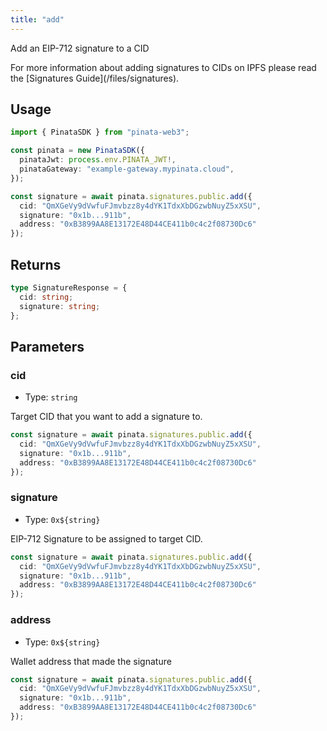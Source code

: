 ```yaml
---
title: "add"
---
```


Add an EIP-712 signature to a CID

<Note>
For more information about adding signatures to CIDs on IPFS please read the [Signatures Guide](/files/signatures).
</Note>

## Usage

```typescript
import { PinataSDK } from "pinata-web3";

const pinata = new PinataSDK({
  pinataJwt: process.env.PINATA_JWT!,
  pinataGateway: "example-gateway.mypinata.cloud",
});

const signature = await pinata.signatures.public.add({
  cid: "QmXGeVy9dVwfuFJmvbzz8y4dYK1TdxXbDGzwbNuyZ5xXSU",
  signature: "0x1b...911b",
  address: "0xB3899AA8E13172E48D44CE411b0c4c2f08730Dc6"
});
```

## Returns

```typescript
type SignatureResponse = {
  cid: string;
  signature: string;
};
```

## Parameters

### cid

- Type: `string`

Target CID that you want to add a signature to.

```typescript {2}
const signature = await pinata.signatures.public.add({
  cid: "QmXGeVy9dVwfuFJmvbzz8y4dYK1TdxXbDGzwbNuyZ5xXSU",
  signature: "0x1b...911b",
  address: "0xB3899AA8E13172E48D44CE411b0c4c2f08730Dc6"
});
```

### signature

- Type: `0x${string}`

EIP-712 Signature to be assigned to target CID.

```typescript {3}
const signature = await pinata.signatures.public.add({
  cid: "QmXGeVy9dVwfuFJmvbzz8y4dYK1TdxXbDGzwbNuyZ5xXSU",
  signature: "0x1b...911b",
  address: "0xB3899AA8E13172E48D44CE411b0c4c2f08730Dc6"
});
```

### address

- Type: `0x${string}`

Wallet address that made the signature

```typescript {4}
const signature = await pinata.signatures.public.add({
  cid: "QmXGeVy9dVwfuFJmvbzz8y4dYK1TdxXbDGzwbNuyZ5xXSU",
  signature: "0x1b...911b",
  address: "0xB3899AA8E13172E48D44CE411b0c4c2f08730Dc6"
});
```
